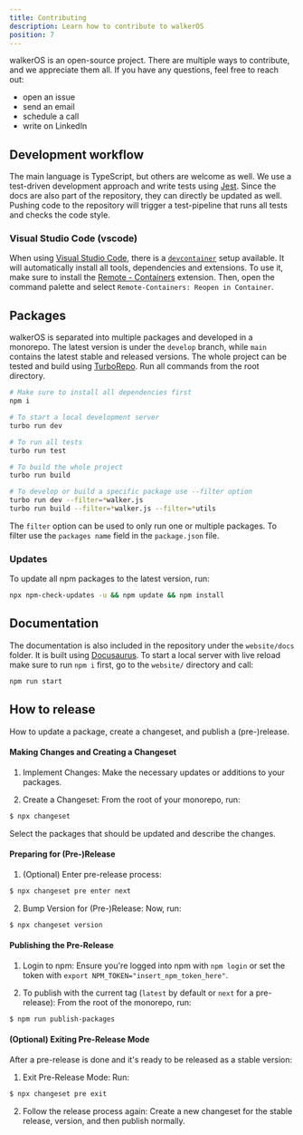 ```yaml
---
title: Contributing
description: Learn how to contribute to walkerOS
position: 7
---
```



walkerOS is an open-source project. There are multiple ways to contribute, and
we appreciate them all. If you have any questions, feel free to reach out:

- <Link to="https://github.com/elbwalker/walkerOS/issues">open an issue</Link>
- <Link to="mailto:hello@elbwalker.com">send an email</Link>
- <Link to="https://calendly.com/elb-alexander/30min">schedule a call</Link>
- <Link to="https://www.linkedin.com/in/alexanderkirtzel/">
    write on LinkedIn
  </Link>

## Development workflow

The main language is TypeScript, but others are welcome as well. We use a
test-driven development approach and write tests using
[Jest](https://jestjs.io/). Since the docs are also part of the repository, they
can directly be updated as well. Pushing code to the repository will trigger a
test-pipeline that runs all tests and checks the code style.

### Visual Studio Code (vscode)

When using [Visual Studio Code](https://code.visualstudio.com/), there is a
[`devcontainer`](https://code.visualstudio.com/docs/devcontainers/containers)
setup available. It will automatically install all tools, dependencies and
extensions. To use it, make sure to install the
[Remote - Containers](https://marketplace.visualstudio.com/items?itemName=ms-vscode-remote.remote-containers)
extension. Then, open the command palette and select
`Remote-Containers: Reopen in Container`.

## Packages

walkerOS is separated into multiple packages and developed in a monorepo. The
latest version is under the `develop` branch, while `main` contains the latest
stable and released versions. The whole project can be tested and build using
[TurboRepo](https://turbo.build/repo/). Run all commands from the root
directory.

```bash
# Make sure to install all dependencies first
npm i

# To start a local development server
turbo run dev

# To run all tests
turbo run test

# To build the whole project
turbo run build

# To develop or build a specific package use --filter option
turbo run dev --filter=*walker.js
turbo run build --filter=*walker.js --filter=*utils
```

The `filter` option can be used to only run one or multiple packages. To filter
use the `packages name` field in the `package.json` file.

### Updates

To update all npm packages to the latest version, run:

```bash
npx npm-check-updates -u && npm update && npm install
```

## Documentation

The documentation is also included in the repository under the `website/docs`
folder. It is built using [Docusaurus](https://docusaurus.io/). To start a local
server with live reload make sure to run `npm i` first, go to the `website/`
directory and call:

```bash
npm run start
```

## How to release

How to update a package, create a changeset, and publish a (pre-)release.

#### Making Changes and Creating a Changeset

1. Implement Changes: Make the necessary updates or additions to your packages.

2. Create a Changeset: From the root of your monorepo, run:

```bash
$ npx changeset
```

Select the packages that should be updated and describe the changes.

#### Preparing for (Pre-)Release

1. (Optional) Enter pre-release process:

```bash
$ npx changeset pre enter next
```

2. Bump Version for (Pre-)Release: Now, run:

```bash
$ npx changeset version
```

#### Publishing the Pre-Release

1. Login to npm: Ensure you're logged into npm with `npm login` or set the token
   with `export NPM_TOKEN="insert_npm_token_here"`.

2. To publish with the current tag (`latest` by default or `next` for a
   pre-release): From the root of the monorepo, run:

```bash
$ npm run publish-packages
```

#### (Optional) Exiting Pre-Release Mode

After a pre-release is done and it's ready to be released as a stable version:

1. Exit Pre-Release Mode: Run:

```bash
$ npx changeset pre exit
```

2. Follow the release process again: Create a new changeset for the stable
   release, version, and then publish normally.